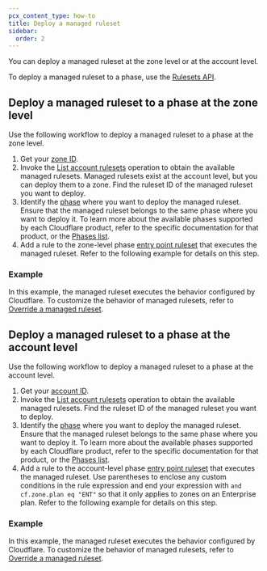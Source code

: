 ```yaml
---
pcx_content_type: how-to
title: Deploy a managed ruleset
sidebar:
  order: 2
---
```



You can deploy a managed ruleset at the zone level or at the account level.

To deploy a managed ruleset to a phase, use the [Rulesets API](/ruleset-engine/rulesets-api/).

## Deploy a managed ruleset to a phase at the zone level

Use the following workflow to deploy a managed ruleset to a phase at the zone level.

1. Get your [zone ID](/fundamentals/setup/find-account-and-zone-ids/).
2. Invoke the [List account rulesets](/api/operations/listAccountRulesets) operation to obtain the available managed rulesets. Managed rulesets exist at the account level, but you can deploy them to a zone. Find the ruleset ID of the managed ruleset you want to deploy.
3. Identify the [phase](/ruleset-engine/about/phases/) where you want to deploy the managed ruleset. Ensure that the managed ruleset belongs to the same phase where you want to deploy it. To learn more about the available phases supported by each Cloudflare product, refer to the specific documentation for that product, or the [Phases list](/ruleset-engine/reference/phases-list/).
4. Add a rule to the zone-level phase [entry point ruleset](/ruleset-engine/about/rulesets/#entry-point-ruleset) that executes the managed ruleset. Refer to the following example for details on this step.

### Example

<Render file="api-managed-rules-zone-example" product="waf" />

In this example, the managed ruleset executes the behavior configured by Cloudflare. To customize the behavior of managed rulesets, refer to [Override a managed ruleset](/ruleset-engine/managed-rulesets/override-managed-ruleset/).

## Deploy a managed ruleset to a phase at the account level

Use the following workflow to deploy a managed ruleset to a phase at the account level.

1. Get your [account ID](/fundamentals/setup/find-account-and-zone-ids/).
2. Invoke the [List account rulesets](/api/operations/listAccountRulesets) operation to obtain the available managed rulesets. Find the ruleset ID of the managed ruleset you want to deploy.
3. Identify the [phase](/ruleset-engine/about/phases/) where you want to deploy the managed ruleset. Ensure that the managed ruleset belongs to the same phase where you want to deploy it. To learn more about the available phases supported by each Cloudflare product, refer to the specific documentation for that product, or the [Phases list](/ruleset-engine/reference/phases-list/).
4. Add a rule to the account-level phase [entry point ruleset](/ruleset-engine/about/rulesets/#entry-point-ruleset) that executes the managed ruleset. Use parentheses to enclose any custom conditions in the rule expression and end your expression with `and cf.zone.plan eq "ENT"` so that it only applies to zones on an Enterprise plan. Refer to the following example for details on this step.

### Example

<Render file="api-managed-rules-account-example" product="waf" />

In this example, the managed ruleset executes the behavior configured by Cloudflare. To customize the behavior of managed rulesets, refer to [Override a managed ruleset](/ruleset-engine/managed-rulesets/override-managed-ruleset/).
